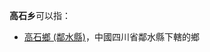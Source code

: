 '''高石乡'''可以指：
{{PRC admin/disambig|51/16/22/215/000|52/27/02/204/000}}
* [[高石鄉_(鄰水縣)|高石鄉 (鄰水縣)]]，中國四川省鄰水縣下轄的鄉
{{disambig|cat=三字中国乡名消歧义}}